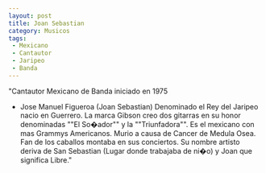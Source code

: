 ```yaml
---
layout: post
title: Joan Sebastian
category: Musicos
tags:
 - Mexicano
 - Cantautor
 - Jaripeo
 - Banda
---
```


"Cantautor Mexicano de Banda iniciado en 1975
- Jose Manuel Figueroa (Joan Sebastian)
Denominado el Rey del Jaripeo nacio en Guerrero. La marca Gibson creo dos gitarras en su honor denominadas ""El So�ador"" y la ""Triunfadora"". Es el mexicano con mas Grammys Americanos. Murio a causa de Cancer de Medula Osea. Fan de los caballos montaba en sus conciertos. Su nombre artisto deriva de San Sebastian (Lugar donde trabajaba de ni�o) y Joan que significa Libre."
